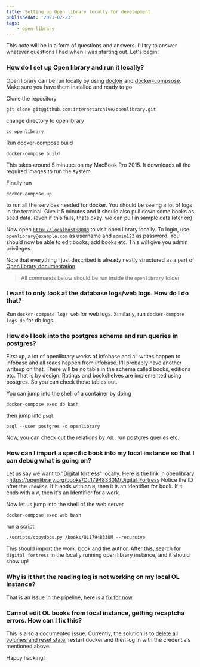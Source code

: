 ```yaml
---
title: Setting up Open library locally for development
publishedAt: '2021-07-23'
tags:
    - open-library
---
```


This note will be in a form of questions and answers. I'll try to answer whatever questions I had when I was starting
out. Let's begin!

### How do I set up Open library and run it locally?

Open library can be run locally by using [docker](https://docs.docker.com/get-docker/) and
[docker-compsose](https://docs.docker.com/compose/install/). Make sure you have them installed and ready to go.

Clone the repository

```console
git clone git@github.com:internetarchive/openlibrary.git
```

change directory to openlibrary

```console
cd openlibrary
```

Run docker-compose build

```console
docker-compose build
```

This takes around 5 minutes on my MacBook Pro 2015. It downloads all the required images to run the system.

Finally run

```console
docker-compose up
```

to run all the services needed for docker. You should be seeing a lot of logs in the terminal. Give it 5 minutes and it should also pull down some books as seed data. (even if this fails, thats okay. we can pull in sample data later on)

Now open [`http://localhost:8080`](http://localhost:8080) to visit open library locally. To login, use
`openlibrary@example.com` as username and `admin123` as password. You should now be able to edit books, add books etc.
This will give you admin privileges.

Note that everything I just described is already neatly structured as a part of
[Open library documentation](https://github.com/internetarchive/openlibrary/blob/master/docker/README.md)

> All commands below should be run inside the `openlibrary` folder

### I want to only look at the database logs/web logs. How do I do that?

Run `docker-compose logs web` for web logs. Similarly, run `docker-compose logs db` for db logs.

### How do I look into the postgres schema and run queries in postgres?

First up, a lot of openlibrary works of infobase and all writes happen to infobase and all reads happen from
infobase. I'll probably have another writeup on that. There will be no table in the schema called books, editions
etc. That is by design. Ratings and bookshelves are implemented using postgres. So you can check those tables out.

You can jump into the shell of a container by doing

```
docker-compose exec db bash
```

then jump into `psql`

```
psql --user postgres -d openlibrary
```

Now, you can check out the relations by `/dt`, run postgres queries etc.

### How can I import a specific book into my local instance so that I can debug what is going on?

Let us say we want to "Digital fortress" locally. Here is the link in openlibrary : https://openlibrary.org/books/OL17948330M/Digital_Fortress
Notice the ID after the `/books/`. If it ends with an `M`, then it is an identifier for book. If it ends with a `W`,
then it's an Identifier for a work.

Now let us jump into the shell of the web server

```
docker-compose exec web bash
```

run a script

```
./scripts/copydocs.py /books/OL17948330M --recursive
```

This should import the work, book and the author. After this, search for `digital fortress` in the locally running open
library instance, and it should show up!

### Why is it that the reading log is not working on my local OL instance?

That is an issue in the pipeline, here is a
[fix for now](https://github.com/internetarchive/openlibrary/issues/4989#issuecomment-850566888)

### Cannot edit OL books from local instance, getting recaptcha errors. How can I fix this?

This is also a documented issue. Currently, the solution is to
[delete all volumes and reset state](https://github.com/internetarchive/openlibrary/issues/2050#issuecomment-830569331),
restart docker and then log in with the credentials mentioned above.

Happy hacking!
